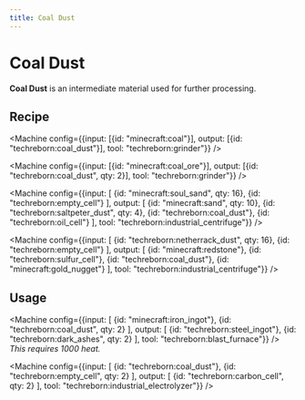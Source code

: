 ```yaml
---
title: Coal Dust
---
```


<ItemImage file="coal_dust" alt="Coal Dust" size="200" />

# Coal Dust

**Coal Dust** is an intermediate material used for further processing.

## Recipe

<CraftingTable recipe="input techreborn:small_pile_of_coal_dust techreborn:small_pile_of_coal_dust air input techreborn:small_pile_of_coal_dust techreborn:small_pile_of_coal_dust air input air air air output techreborn:coal_dust"/>

<Machine config={{input: [{id: "minecraft:coal"}], output: [{id: "techreborn:coal_dust"}], tool: "techreborn:grinder"}} />

<Machine config={{input: [{id: "minecraft:coal_ore"}], output: [{id: "techreborn:coal_dust", qty: 2}], tool: "techreborn:grinder"}} />

<Machine config={{input: [
  {id: "minecraft:soul_sand", qty: 16},
  {id: "techreborn:empty_cell"}
], output: [
  {id: "minecraft:sand", qty: 10},
  {id: "techreborn:saltpeter_dust", qty: 4},
  {id: "techreborn:coal_dust"},
  {id: "techreborn:oil_cell"}
], tool: "techreborn:industrial_centrifuge"}} />

<Machine config={{input: [
  {id: "techreborn:netherrack_dust", qty: 16},
  {id: "techreborn:empty_cell"}
], output: [
  {id: "minecraft:redstone"},
  {id: "techreborn:sulfur_cell"},
  {id: "techreborn:coal_dust"},
  {id: "minecraft:gold_nugget"}
], tool: "techreborn:industrial_centrifuge"}} />

## Usage

<CraftingTable recipe="input air air air input air techreborn:coal_dust air input air air air output techreborn:small_pile_of_coal_dust,4"/>

<CraftingTable recipe="input techreborn:coal_dust minecraft:glass techreborn:coal_dust input minecraft:glass techreborn:coal_dust minecraft:glass input techreborn:electronic_circuit techreborn:generator techreborn:electronic_circuit output techreborn:basic_solar_panel"/>

<CraftingTable recipe="input techreborn:coal_dust minecraft:glass techreborn:coal_dust input minecraft:glass techreborn:coal_dust minecraft:glass input techreborn:advanced_circuit techreborn:basic_solar_panel techreborn:advanced_circuit output techreborn:advanced_solar_panel"/>

<CraftingTable recipe="input techreborn:coal_dust minecraft:glass techreborn:coal_dust input minecraft:glass techreborn:coal_dust minecraft:glass input techreborn:advanced_circuit techreborn:basic_machine_frame techreborn:advanced_circuit output techreborn:advanced_solar_panel"/>

<CraftingTable recipe="input techreborn:tin_dust techreborn:coal_dust techreborn:tin_dust input techreborn:coal_dust techreborn:copper_plate techreborn:coal_dust input techreborn:tin_dust techreborn:coal_dust techreborn:tin_dust output techreborn:neutron_reflector"/>

<CraftingTable recipe="input techreborn:coal_dust techreborn:coal_dust air input techreborn:coal_dust techreborn:coal_dust air input air air air output techreborn:carbon_fiber"/>

<Machine config={{input: [
  {id: "minecraft:iron_ingot"},
  {id: "techreborn:coal_dust", qty: 2}
], output: [
  {id: "techreborn:steel_ingot"},
  {id: "techreborn:dark_ashes", qty: 2}
], tool: "techreborn:blast_furnace"}} />
_This requires 1000 heat._

<Machine config={{input: [
  {id: "techreborn:coal_dust"},
  {id: "techreborn:empty_cell", qty: 2}
], output: [
  {id: "techreborn:carbon_cell", qty: 2}
], tool: "techreborn:industrial_electrolyzer"}} />
